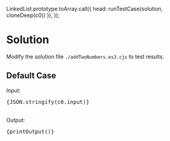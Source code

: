 

  LinkedList.prototype.toArray.call({ head: runTestCase(solution, cloneDeep(c0)) }),
));

<Meta title="Data Structure/Linked List/Medium/[2] Add Two Numbers/Solution/Javascript" />

# Solution

Modify the solution file `./addTwoNumbers.es3.cjs` to test results.

## Default Case

<Canvas withSource="open">
  <Story name="Case 0" parameters={{ docs: { source: { code } } }}>
    <div>
      <div>Input: </div>
      <pre>{JSON.stringify(c0.input)}</pre>
    </div>
    <br />
    <div>
      <div>Output: </div>
      <pre>{printOutput()}</pre>
    </div>
  </Story>
</Canvas>
